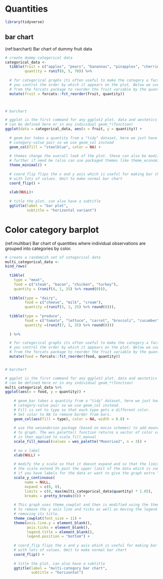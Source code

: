 # Quantities

```r
library(tidyverse)
```


## bar chart
(ref:barchart) Bar chart of dummy fruit data
```r

# create dummy categorical data
categorical_data <- 
  tibble(fruit = c("apples", "pears", "banannas", "pinapples", "cherries", "peaches"),
         quantity = runif(6, 5, 70)) %>% 
  
  # for categorical graphs its often useful to make the category a factor. This lets
  # you control the order by which it appears on the plot. Below we use fct_reorder
  # from the forcats package to reorder the fruit variable by the quantity of fruit.
  mutate(fruit = forcats::fct_reorder(fruit, quantity))



# barchart

# ggplot is the first command for any ggplot2 plot. data and aestetics aes()
# can be defined here or in any individual geom_*(function) 
ggplot(data = categorical_data, aes(x = fruit, y = quantity)) +
  
  # geom_bar takes a quantity from a "tidy" dataset, here we just have one
  # category-value pair so we use geom_col instead
  geom_col(fill = "steelblue", color = NA) +
  
  # themes change the overall look of the plot. these can also be modified
  # further if need be (also can use packaged themes like theme_economist)
  theme_minimal() +
  
  # coord_flip flips the x and y axis which is useful for making bar charts
  # with lots of values. Omit to make normal bar chart
  coord_flip() +
  
  xlab(NULL)+
  
  # title the plot, can also have a subtitle
  ggtitle(label = "bar plot",
          subtitle = "horizontal variant")

```

# Color category barplot

(ref:multibar) Bar chart of quantities where individual observations are grouped into categories by color.
```r

# create a randomish set of categorical data
multi_categorical_data <- 
bind_rows(  
  
  tibble(
    type = "meat",
    food = c("steak", "bacon", "chicken", "turkey"),
    quantity = (runif(4, 1, 25) %>% round(0))),
  
  tibble(type = "dairy",
         food = c("cheese", "milk", "cream"),
         quantity =(runif(3, 1, 25) %>% round(0))),
  
  tibble(type = "produce",
         food = c("tomato", "lettuce", "carrot", "broccoli", "cucumber", "banana", "pear"),
         quantity =(runif(7, 1, 25) %>% round(0)))
  
  ) %>% 

  # for categorical graphs its often useful to make the category a factor. This lets
  # you control the order by which it appears on the plot. Below we use fct_reorder
  # from the forcats package to reorder the fruit variable by the quantity of fruit.
  mutate(food = forcats::fct_reorder(food, quantity))


# barchart

# ggplot is the first command for any ggplot2 plot. data and aestetics aes()
# can be defined here or in any individual geom_*(function)
multi_categorical_data %>% 
ggplot(aes(x = food, y = quantity)) +
    
    # geom_bar takes a quantity from a "tidy" dataset, here we just have one
    # category-value pair so we use geom_col instead. 
    # Fill is set to type so that each type gets a different color.
    # Set color to NA to remove border from bars.
    geom_col(aes(fill = type), color = NA, width = 0.8) + 
    
    # use the wesanderson package (based on movie schemes) to add moonrise2 palette
    # to graph. The wes_palette() function returns a vector of color values which
    # is then applied to scale_fill_manual
    scale_fill_manual(values = wes_palette("Moonrise2", n = 3)) +
    
    # no x label
    xlab(NULL) +
    
    # modify the y scale so that it doesnt expand and so that the limits of 
    # the scale extend 5% past the upper limit of the data which is sometimes useful
    # if you have labels for the data or want to give the graph extra "breathing room"
    scale_y_continuous(
         name = NULL,
         expand = c(0, 0),
         limits = c(0, max(multi_categorical_data$quantity) * 1.05),
         breaks = pretty_breaks(6)) +
    
    # This graph uses theme_cowplot and then is modified using the theme() function
    # to remove the y axis line and ticks as well as moving the legend position and
    # removing its title.
    theme_cowplot(font_size = 11) +
    theme(axis.line.y = element_blank(),
          axis.ticks = element_blank(),
          legend.title = element_blank(),
          legend.position = "bottom") +
  
    # coord_flip flips the x and y axis which is useful for making bar charts
    # with lots of values. Omit to make normal bar chart
    coord_flip() +
    
    # title the plot, can also have a subtitle
    ggtitle(label = "multi-category bar chart",
            subtitle = "horizontal")

  

```